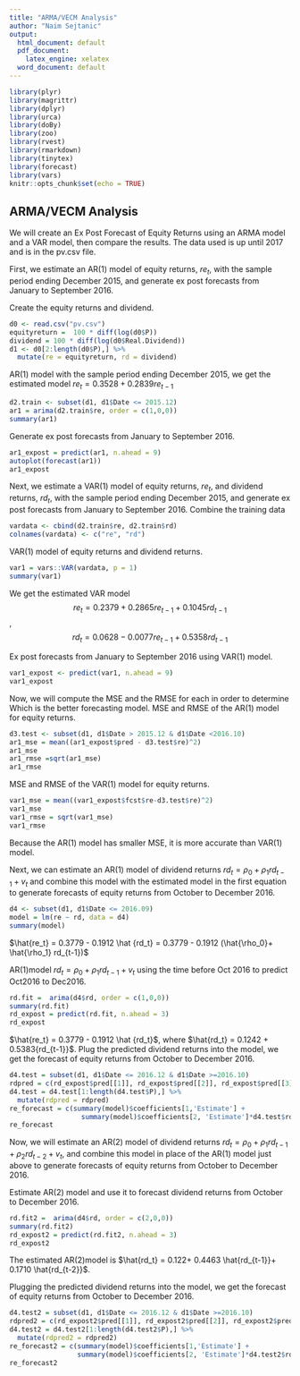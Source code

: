 ---
title: "ARMA/VECM Analysis"
author: "Naim Sejtanic"
output:
  html_document: default
  pdf_document:
    latex_engine: xelatex
  word_document: default
---

```{r setup, echo=TRUE, message=FALSE, warning=FALSE}
library(plyr)
library(magrittr)
library(dplyr)
library(urca)
library(doBy)
library(zoo)
library(rvest)
library(rmarkdown)
library(tinytex)
library(forecast)
library(vars)
knitr::opts_chunk$set(echo = TRUE)
```



## ARMA/VECM Analysis

We will create an Ex Post Forecast of Equity Returns using an ARMA model and a VAR model, then compare the results. The data used is up until 2017 and is in the pv.csv file.

First, we estimate an AR(1) model of equity returns, $re_t$, with the sample period ending December 2015, and generate ex post forecasts from January to September 2016.

Create the equity returns and dividend.
```{r}
d0 <- read.csv("pv.csv")
equityreturn =  100 * diff(log(d0$P))
dividend = 100 * diff(log(d0$Real.Dividend))
d1 <- d0[2:length(d0$P),] %>%
  mutate(re = equityreturn, rd = dividend)
```

AR(1) model with the sample period ending December 2015, we get the estimated model $re_t = 0.3528 + 0.2839 re_{t-1}$

```{r}
d2.train <- subset(d1, d1$Date <= 2015.12)
ar1 = arima(d2.train$re, order = c(1,0,0))
summary(ar1)
```
Generate ex post forecasts from January to September 2016.
```{r}
ar1_expost = predict(ar1, n.ahead = 9)
autoplot(forecast(ar1))
ar1_expost
```


Next, we estimate a VAR(1) model of equity returns, $re_t$, and dividend returns, $rd_t$, with the sample period ending December 2015, and generate ex post forecasts from January to September 2016. 
Combine the training data
```{r}
vardata <- cbind(d2.train$re, d2.train$rd)
colnames(vardata) <- c("re", "rd")
```

VAR(1) model of equity returns and dividend returns. 
```{r}
var1 = vars::VAR(vardata, p = 1)
summary(var1)
```
We get the estimated VAR model $$re_t = 0.2379+ 0.2865 re_{t-1} +0.1045 rd_{t-1}$$,  $$rd_t = 0.0628 - 0.0077 re_{t-1} +0.5358 rd_{t-1}$$


Ex post forecasts from January to September 2016 using VAR(1) model.
```{R}
var1_expost <- predict(var1, n.ahead = 9)
var1_expost 
```


Now, we will compute the MSE and the RMSE for each in order to determine Which is the better forecasting model.
MSE and RMSE of the AR(1) model for equity returns. 
```{r}
d3.test <- subset(d1, d1$Date > 2015.12 & d1$Date <2016.10)
ar1_mse = mean((ar1_expost$pred - d3.test$re)^2)
ar1_mse
ar1_rmse =sqrt(ar1_mse)
ar1_rmse
```

MSE and RMSE of the VAR(1) model for equity returns. 
```{r}
var1_mse = mean((var1_expost$fcst$re-d3.test$re)^2)
var1_mse
var1_rmse = sqrt(var1_mse)
var1_rmse

```

Because the AR(1) model has smaller MSE, it is more accurate than VAR(1) model.




Next, we can estimate an AR(1) model of dividend returns $rd_t = \rho_0+\rho_1 rd_{t-1}+v_t$ and combine this model with the estimated model in the first equation to generate forecasts of equity returns from October to December 2016.
```{r}
d4 <- subset(d1, d1$Date <= 2016.09)
model = lm(re ~ rd, data = d4)
summary(model)
```
$\hat{re_t} = 0.3779 - 0.1912 \hat {rd_t} = 0.3779 - 0.1912 (\hat{\rho_0}+ \hat{\rho_1} rd_{t-1})$


AR(1)model $rd_t = \rho_0+\rho_1 rd_{t-1}+v_t$ using the time before Oct 2016 to predict Oct2016 to Dec2016.

```{r}
rd.fit =  arima(d4$rd, order = c(1,0,0))
summary(rd.fit)
rd_expost = predict(rd.fit, n.ahead = 3)
rd_expost
```

$\hat{re_t} = 0.3779 - 0.1912 \hat {rd_t}$, where $\hat{rd_t} = 0.1242 + 0.5383{rd_{t-1}}$.
Plug the predicted dividend returns into the model, we get the forecast of equity returns from October to December 2016. 

```{r}
d4.test = subset(d1, d1$Date <= 2016.12 & d1$Date >=2016.10)
rdpred = c(rd_expost$pred[[1]], rd_expost$pred[[2]], rd_expost$pred[[3]])
d4.test = d4.test[1:length(d4.test$P),] %>%
  mutate(rdpred = rdpred)
re_forecast = c(summary(model)$coefficients[1,'Estimate'] +
                  summary(model)$coefficients[2, 'Estimate']*d4.test$rdpred )
re_forecast
```

Now, we will estimate an AR(2) model of dividend returns $rd_t = \rho_0+\rho_1 rd_{t-1}+\rho_2 rd_{t-2} +v_t,$ and combine this model in place of the AR(1) model just above to generate forecasts of equity returns from October to December 2016. 

Estimate AR(2) model and use it to forecast dividend returns from October to December 2016. 
```{r}
rd.fit2 =  arima(d4$rd, order = c(2,0,0))
summary(rd.fit2)
rd_expost2 = predict(rd.fit2, n.ahead = 3)
rd_expost2
```
The estimated AR(2)model is $\hat{rd_t} = 0.122+ 0.4463 \hat{rd_{t-1}}+ 0.1710 \hat{rd_{t-2}}$.

Plugging the predicted dividend returns into the model, we get the forecast of equity returns from October to December 2016. 
```{r}
d4.test2 = subset(d1, d1$Date <= 2016.12 & d1$Date >=2016.10)
rdpred2 = c(rd_expost2$pred[[1]], rd_expost2$pred[[2]], rd_expost2$pred[[3]])
d4.test2 = d4.test2[1:length(d4.test2$P),] %>%
  mutate(rdpred2 = rdpred2)
re_forecast2 = c(summary(model)$coefficients[1,'Estimate'] +
                 summary(model)$coefficients[2, 'Estimate']*d4.test2$rdpred2 )
re_forecast2
```